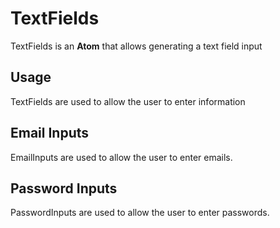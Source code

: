 
<Meta title="Molecules/TextFields" component={EmailInput} />

# TextFields

TextFields is an **Atom** that allows generating a text field input

## Usage

TextFields are used to allow the user to enter information

## Email Inputs

EmailInputs are used to allow the user to enter emails.

<Preview withToolbar>
  <Story name="email">
    <EmailInput label="Email" placeholder="yeny.garcia@gmail.com" />
  </Story>
</Preview>

## Password Inputs

PasswordInputs are used to allow the user to enter passwords.

<Preview withToolbar>
  <Story name="password">
    <PasswordInput label="Password" />
  </Story>
</Preview>
